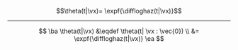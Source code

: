 :::{#cor-hazard-ratio-vs-baseline}

$$\theta(t|\vx)= \expf{\diffloghaz(t|\vx)}$$

:::

---

::: proof

$$
\ba
\theta(t|\vx)
&\eqdef \theta(t| \vx : \vec{0})
\\
&= \expf{\diffloghaz(t|\vx)}
\ea
$$

:::
